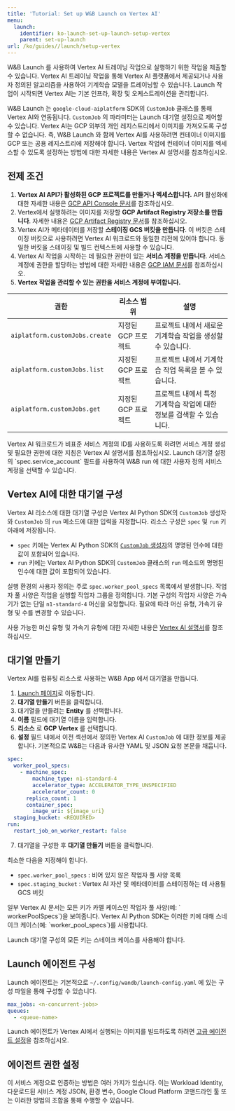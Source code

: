 ```yaml
---
title: 'Tutorial: Set up W&B Launch on Vertex AI'
menu:
  launch:
    identifier: ko-launch-set-up-launch-setup-vertex
    parent: set-up-launch
url: /ko/guides//launch/setup-vertex
---
```


W&B Launch 를 사용하여 Vertex AI 트레이닝 작업으로 실행하기 위한 작업을 제출할 수 있습니다. Vertex AI 트레이닝 작업을 통해 Vertex AI 플랫폼에서 제공되거나 사용자 정의된 알고리즘을 사용하여 기계학습 모델을 트레이닝할 수 있습니다. Launch 작업이 시작되면 Vertex AI는 기본 인프라, 확장 및 오케스트레이션을 관리합니다.

W&B Launch 는 `google-cloud-aiplatform` SDK의 `CustomJob` 클래스를 통해 Vertex AI와 연동됩니다. `CustomJob` 의 파라미터는 Launch 대기열 설정으로 제어할 수 있습니다. Vertex AI는 GCP 외부의 개인 레지스트리에서 이미지를 가져오도록 구성할 수 없습니다. 즉, W&B Launch 와 함께 Vertex AI를 사용하려면 컨테이너 이미지를 GCP 또는 공용 레지스트리에 저장해야 합니다. Vertex 작업에 컨테이너 이미지를 엑세스할 수 있도록 설정하는 방법에 대한 자세한 내용은 Vertex AI 설명서를 참조하십시오.

## 전제 조건

1. **Vertex AI API가 활성화된 GCP 프로젝트를 만들거나 엑세스합니다.** API 활성화에 대한 자세한 내용은 [GCP API Console 문서](https://support.google.com/googleapi/answer/6158841?hl=en)를 참조하십시오.
2. Vertex에서 실행하려는 이미지를 저장할 **GCP Artifact Registry 저장소를 만듭니다**. 자세한 내용은 [GCP Artifact Registry 문서](https://cloud.google.com/artifact-registry/docs/overview)를 참조하십시오.
3. Vertex AI가 메타데이터를 저장할 **스테이징 GCS 버킷을 만듭니다**. 이 버킷은 스테이징 버킷으로 사용하려면 Vertex AI 워크로드와 동일한 리전에 있어야 합니다. 동일한 버킷을 스테이징 및 빌드 컨텍스트에 사용할 수 있습니다.
4. Vertex AI 작업을 시작하는 데 필요한 권한이 있는 **서비스 계정을 만듭니다**. 서비스 계정에 권한을 할당하는 방법에 대한 자세한 내용은 [GCP IAM 문서](https://cloud.google.com/iam/docs/creating-managing-service-accounts)를 참조하십시오.
5. **Vertex 작업을 관리할 수 있는 권한을 서비스 계정에 부여합니다.**

| 권한                           | 리소스 범위          | 설명                                                                                        |
| ---------------------------------- | ------------------------ | ------------------------------------------------------------------------------------------- |
| `aiplatform.customJobs.create` | 지정된 GCP 프로젝트 | 프로젝트 내에서 새로운 기계학습 작업을 생성할 수 있습니다.                                                    |
| `aiplatform.customJobs.list`   | 지정된 GCP 프로젝트 | 프로젝트 내에서 기계학습 작업 목록을 볼 수 있습니다.                                                       |
| `aiplatform.customJobs.get`    | 지정된 GCP 프로젝트 | 프로젝트 내에서 특정 기계학습 작업에 대한 정보를 검색할 수 있습니다.                                                |

<Note>
Vertex AI 워크로드가 비표준 서비스 계정의 ID를 사용하도록 하려면 서비스 계정 생성 및 필요한 권한에 대한 지침은 Vertex AI 설명서를 참조하십시오. Launch 대기열 설정의 `spec.service_account` 필드를 사용하여 W&B run 에 대한 사용자 정의 서비스 계정을 선택할 수 있습니다.
</Note>

## Vertex AI에 대한 대기열 구성

Vertex AI 리소스에 대한 대기열 구성은 Vertex AI Python SDK의 `CustomJob` 생성자와 `CustomJob` 의 `run` 메소드에 대한 입력을 지정합니다. 리소스 구성은 `spec` 및 `run` 키 아래에 저장됩니다.

- `spec` 키에는 Vertex AI Python SDK의 [`CustomJob` 생성자](https://cloud.google.com/vertex-ai/docs/pipelines/customjob-component)의 명명된 인수에 대한 값이 포함되어 있습니다.
- `run` 키에는 Vertex AI Python SDK의 `CustomJob` 클래스의 `run` 메소드의 명명된 인수에 대한 값이 포함되어 있습니다.

실행 환경의 사용자 정의는 주로 `spec.worker_pool_specs` 목록에서 발생합니다. 작업자 풀 사양은 작업을 실행할 작업자 그룹을 정의합니다. 기본 구성의 작업자 사양은 가속기가 없는 단일 `n1-standard-4` 머신을 요청합니다. 필요에 따라 머신 유형, 가속기 유형 및 수를 변경할 수 있습니다.

사용 가능한 머신 유형 및 가속기 유형에 대한 자세한 내용은 [Vertex AI 설명서](https://cloud.google.com/vertex-ai/docs/reference/rest/v1/MachineSpec)를 참조하십시오.

## 대기열 만들기

Vertex AI를 컴퓨팅 리소스로 사용하는 W&B App 에서 대기열을 만듭니다.

1. [Launch 페이지](https://wandb.ai/launch)로 이동합니다.
2. **대기열 만들기** 버튼을 클릭합니다.
3. 대기열을 만들려는 **Entity** 를 선택합니다.
4. **이름** 필드에 대기열 이름을 입력합니다.
5. **리소스** 로 **GCP Vertex** 를 선택합니다.
6. **설정** 필드 내에서 이전 섹션에서 정의한 Vertex AI `CustomJob` 에 대한 정보를 제공합니다. 기본적으로 W&B는 다음과 유사한 YAML 및 JSON 요청 본문을 채웁니다.

```yaml
spec:
  worker_pool_specs:
    - machine_spec:
        machine_type: n1-standard-4
        accelerator_type: ACCELERATOR_TYPE_UNSPECIFIED
        accelerator_count: 0
      replica_count: 1
      container_spec:
        image_uri: ${image_uri}
  staging_bucket: <REQUIRED>
run:
  restart_job_on_worker_restart: false
```

7. 대기열을 구성한 후 **대기열 만들기** 버튼을 클릭합니다.

최소한 다음을 지정해야 합니다.

- `spec.worker_pool_specs` : 비어 있지 않은 작업자 풀 사양 목록
- `spec.staging_bucket` : Vertex AI 자산 및 메타데이터를 스테이징하는 데 사용될 GCS 버킷

<Warning>
일부 Vertex AI 문서는 모든 키가 카멜 케이스인 작업자 풀 사양(예: ` workerPoolSpecs`)을 보여줍니다. Vertex AI Python SDK는 이러한 키에 대해 스네이크 케이스(예: `worker_pool_specs`)를 사용합니다.

Launch 대기열 구성의 모든 키는 스네이크 케이스를 사용해야 합니다.
</Warning>

## Launch 에이전트 구성

Launch 에이전트는 기본적으로 `~/.config/wandb/launch-config.yaml` 에 있는 구성 파일을 통해 구성할 수 있습니다.

```yaml
max_jobs: <n-concurrent-jobs>
queues:
  - <queue-name>
```

Launch 에이전트가 Vertex AI에서 실행되는 이미지를 빌드하도록 하려면 [고급 에이전트 설정](/ko/./setup-agent-advanced)을 참조하십시오.

## 에이전트 권한 설정

이 서비스 계정으로 인증하는 방법은 여러 가지가 있습니다. 이는 Workload Identity, 다운로드된 서비스 계정 JSON, 환경 변수, Google Cloud Platform 코맨드라인 툴 또는 이러한 방법의 조합을 통해 수행할 수 있습니다.

